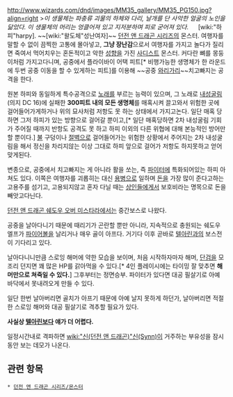 http://www.wizards.com/dnd/images/MM35_gallery/MM35_PG150.jpg?align=right
>''이 생물체는 파충류 괴물의 하체와 다리, 날개를 단 사악한 얼굴의 노인을 닮았다. 이 생물체의 머리는 엉클어져 있고 지저분하며 피로 굳어져 있다.''
　
[wiki:"하피"harpy]. ~~[wiki:"왈도체"성난여자]~~ [[던전 앤 드래곤 시리즈]]의 몬스터. 여행자를 말할 수 없이 끔찍한 고통에 몰아넣고, '''그냥 장난감'''으로서 여행자를 가지고 놀다가 질리면 죽여서 먹어치우는 혼돈적이고 악한 [[성향]]을 가진 [[사디스트]] 몬스터. 커다란 뼈를 몽둥이처럼 가지고다니며, 공중에서 플라이바이 어택 피트[* 비행가능한 생명체가 한 라운드에 두번 공중 이동을 할 수 있게하는 피트]를 이용해 ~~공중 [[와리가리]]~~치고빠지는 공격을 한다.

원본 하피와 동일하게 특수공격으로 [[노래]]를 부르는 능력이 있으며, 그 노래로 [[내성굴림]](의지 DC 16)에 실패한 '''300피트 내의 모든 생명체'''를 매혹시켜 끌고와서 위험한 곳에 걸어들어가게하거나 위의 묘사처럼 저항도 못 하는 상태에서 가지고논다. 일단 매혹 당하면 그저 하피가 있는 방향으로 걸어갈 뿐이고,[* 일단 매혹당하면 2차 내성굴림 기회가 주어질 때까지 반항도 공격도 못 하고 하피 이외의 다른 위협에 대해 본능적인 방어만 할 뿐이다.] [[불]] 구덩이나 [[절벽]]으로 걸어들어가는 위험한 상황에서 주어지는 2차 내성굴림을 해서 정신을 차리지않는 이상 그대로 하피 앞으로 걸어가 저항도 하지못하고 얻어맞게된다.

변종으로, 공중에서 치고빠지는 게 아니라 활을 쏘는, 즉 [[파이터(던전 앤 드래곤 시리즈)|파이터]]에 특화되어있는 하피 아쳐도 있다. 이쪽은 여행자를 괴롭히는 대신 [[용병]]으로 일하며 [[돈]]을 가장 많이 준다고하는 고용주를 섬기고, 고용되지않고 혼자 다닐 때는 [[상인]]들에게서 보호비라는 명목으로 돈을 빼앗고다닌다.

[[던전 앤 드래곤 쉐도우 오버 미스타라]]에서는 중간보스로 나왔다.

공중을 날아다니기 때문에 때리기가 곤란할 뿐만 아니라, 지속적으로 충원되는 쉐도우 엘프가 [[파이어볼(던전 앤 드래곤 시리즈)|파이어볼]]을 날리거나 매우 골이 아프다. 거기다 이후 곧바로 [[텔아린]]과의 보스전이 기다리고 있다.

날아다니니만큼 스로잉 해머에 약한 모습을 보이며, 처음 시작하자마자 해머, [[단검]]을 모조리 던지면 꽤 많은 HP를 갉아먹을 수 있다.[* 4인 플레이시에는 타이밍 잘 맞추면 '''해머만으로 쳐죽일 수 있다.'''] 그후부터는 정면승부. 파이터가 있다면 대공 필살기로 아예 바닥에서 못내려오게 만들 수 있다. 

일단 한번 날아버리면 골치가 아프기 때문에 아예 날지 못하게 하던가, 날아버리면 적절한 스로잉 해머와 대공 필살기로 격추할 필요가 있다.

'''사실상 [[텔아린]]보다 얘가 더 어렵다.'''

일정시간내로 격파하면 [[wiki:"신(던전 앤 드래곤)"신(Synn)]]이 거주하는 부유성을 잠시동안 보는 데모가 나온다.

== 관련 항목 ==
 * [[던전 앤 드래곤 시리즈/몬스터]]
